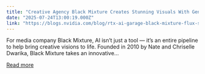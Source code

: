 ```yaml
---
title: "Creative Agency Black Mixture Creates Stunning Visuals With Generative AI Powered by NVIDIA RTX"
date: "2025-07-24T13:00:19.000Z"
link: "https://blogs.nvidia.com/blog/rtx-ai-garage-black-mixture-flux-stable-diffusion-broadcast/"
---
```


For media company Black Mixture, AI isn’t just a tool — it’s an entire pipeline to help bring creative visions to life. Founded in 2010 by Nate and Chriselle Dwarika, Black Mixture takes an innovative...

[Read more](https://blogs.nvidia.com/blog/rtx-ai-garage-black-mixture-flux-stable-diffusion-broadcast/)
